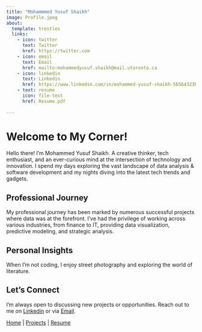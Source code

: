 ```yaml
---
title: "Mohammmed Yusuf Shaikh"
image: Profile.jpeg
about:
  template: trestles
  links:
    - icon: twitter
      text: Twitter
      href: https://twitter.com
    - icon: email
      text: Email
      href: mailto:mohammedyusuf.shaikh@mail.utoronto.ca
    - icon: linkedin
      text: Linkedin
      href: https://www.linkedin.com/in/mohammed-yusuf-shaikh-5b564323b
    - text: resume
      icon: file-text
      href: Resume.pdf
      
---
```


# Welcome to My Corner!

Hello there! I'm Mohammed Yusuf Shaikh. A creative thinker, tech enthusiast, and an ever-curious mind at the intersection of technology and innovation. I spend my days exploring the vast landscape of data analysis & software development and my nights diving into the latest tech trends and gadgets.

## Professional Journey

My professional journey has been marked by numerous successful projects where data was at the forefront. I've had the privilege of working across various industries, from finance to IT, providing data visualization, predictive modeling, and strategic analysis.

## Personal Insights

When I'm not coding, I enjoy street photography and exploring the world of literature.

## Let's Connect

I'm always open to discussing new projects or opportunities. Reach out to me on [Linkedin](#) or via [Email](#).

[Home](index.html) | [Projects](projects.html) | [Resume](resume.html)


